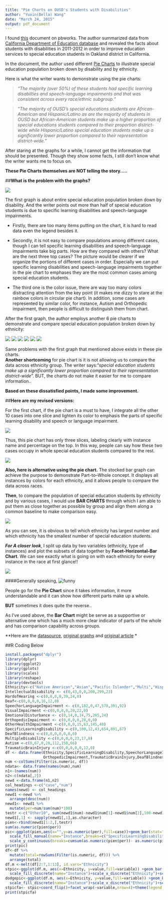 ```yaml
---
title: "Pie Charts on OUSD's Students with Disabilities"
author: "Yuxin(Bella) Wang"
date: "March 24, 2015"
output: pdf_document
---
```


I found [this](http://oaklandcac.pbworks.com/w/page/59627544/Facts%20About%20OUSD's%20Students%20with%20Disabilities) document on pbworks. The author summarized data from [California Department of Education database](http://data1.cde.ca.gov/dataquest/dataquest.asp) and revealed the facts about students with disabilities in 2011-2012 in order to improve education services to special education students in Oakland district in California.

In the document, the author used different [Pie Charts](http://oaklandcac.pbworks.com/w/file/fetch/59627692/OUSDSPED%20Pop%20by%20Disability-Ethnic%202011-12.pdf) to illustrate special education population broken down by disability and by ethnicity.

Here is what the writer wants to demonstrate using the pie charts:

>*“The majority (over 50%) of these students had specific learning disabilties and speech-language impairments and that was consistent across every race/ethnic subgroup."*

>*“The majority of OUSD's special educations students are African-American and Hispanic/Latino as are the majority of students in OUSD but African-American students make up a higher proportion of special educations students compared to their proportion district-wide while Hispanic/Latino special education students make up a significantly lower proportion compared to their representation district-wide.”*


After staring at the graphs for a while, I cannot get the information that should be presented. Though they show some facts, I still don’t know what the writer wants me to focus on.   


**These Pie Charts themselves are NOT telling the story.....**


##**What is the problem with the graphs?**

![](/Users/Bella/Desktop/Untitled.png)

The first graph is about entire special education population broken down by disability. And the writer points out more than half of special education students is due to specific learning disabilities and speech-language impairments.   

+ Firstly, there are too many items putting on the chart, it is hard to read data even the legend besides it.  

+ Secondly, it is not easy to compare populations among different cases, though I can tell specific learning disabilities and speech-language impairments take big parts. How are they compared with others? What are the next three top cases? The picture would be clearer if we organize the portions of different cases in order. Especially we can put specific learning disabilities and speech-language impairments together in the pie chart to emphases they are the most common cases among special education students.  

+ The third one is the color issue, there are way too many colors distracting attention from the key point (it makes me dizzy to stare at the rainbow colors in circular pie chart). In addition, some cases are represented by similar color, for instance, Autism and Orthopedic impairment, then people is difficult to distinguish them from chart.


After the first graph, the author employs another 6 pie charts to demonstrate and compare special education population broken down by ethnicity:

![](/Users/Bella/Desktop/Untitled 2.png)
![](/Users/Bella/Desktop/Untitled 3.png)
![](/Users/Bella/Desktop/Untitled 4.png)
![](/Users/Bella/Desktop/Untitled 5.png)
![](/Users/Bella/Desktop/Untitled 6.png)
![](/Users/Bella/Desktop/Untitled 7.png)


Same problems with the first graph that mentioned above exists in these pie charts.  
**Another shortcoming** for pie chart is it is not allowing us to compare the data across ethnicity group. The writer says:"*special education students make up a significantly lower proportion compared to their representation district-wide*". BUT, the charts do not make it easier for me to compare information..


**Based on these dissatisfied points, I made some improvement.**   

##**Here are my revised versions:**

For the first chart, if the pie chart is a must to have, I integrate all the other 10 cases into one slice and lighten its color to emphasis the parts of specific learning disability and speech or language impairment.  

![](/Users/Bella/Desktop/a.png)

Thus, this pie chart has only three slices, labeling clearly with instance name and percentage on the top. In this way, people can say how these two cases occupy in whole special education students compared to the rest.

![](/Users/Bella/Desktop/2.png)

**Also, here is alternative using the pie chart.** The stocked bar graph can achieve the purpose to demonstrate Part-to–Whole concept. It displays all instances by colors for each ethnicity, and it allows people to compare the data across races.


**Then**, to compare the population of special education students by ethnicity and by various cases, I would use **BAR CHARTS** through which I am able to put them as close together as possible by group and align them along a common baseline to make comparison easy. 

![](/Users/Bella/Desktop/3.png)

As you can see, it is obvious to tell which ethnicity has largest number and which ethnicity has the smallest number of special education students.

***For A closer look***, I split up data by two variables (ethnicity, type of instances) and plot the subsets of data together by **Facet-Horizontal-Bar Chart**. We can see exactly what is going on with each ethnicity for every instance in the race at first glance!!

![](/Users/Bella/Desktop/5.png)

####Generally speaking,
![funny](http://i.imgur.com/MiPIl.jpg)

People go for the **Pie Chart** since it takes information, it more understandable and it can show how different parts make up a whole.   

**BUT** sometimes it does quite the reverse..   

As I’ve used above, the **Bar Chart** might be serve as a supportive or alternative one which has a much more clear indicator of parts of the whole and has comparison capability across groups.


**Here are the [datasource](http://data1.cde.ca.gov/dataquest/dataquest.asp), [original graphs](http://oaklandcac.pbworks.com/w/file/fetch/59627692/OUSDSPED%20Pop%20by%20Disability-Ethnic%202011-12.pdf) and [original article](http://oaklandcac.pbworks.com/w/page/59627544/Facts%20About%20OUSD's%20Students%20with%20Disabilities) *



##R Coding Below

```r
install.packages("dplyr")
library(dplyr)
library(ggplot2)
library(gplots)
library(scales)
library(reshape)
library(devtools)
Ethnicity<-c("Native American","Asian","Pacific Islander","Multi","Hispanic","African American","White")
IntellectualDisability <- c(0,43,0,0,200,299,23)
HardofHearing <-c(0,0,0,0,39,24,0)
Deaf<-c(0,0,0,0,16,12,0)
SpeechorLanguageImpairment <- c(0,182,0,47,578,391,92)
VisualImpairment <-c(0,0,0,0,20,22,0)
EmotionalDisturbance <- c(0,14,0,14,75,285,24)
OrthopedicImpairment <- c(0,0,0,0,28,0,0)
OtherHealthImpairment <-c(0,0,0,15,63,145,40)
SpecificLearningDisability <-c(0,100,12,43,654,891,87)
DeafBlindness <-c(0,0,0,0,0,0,0)
MultipleDisability <-c(0,0,0,0,23,17,0)
Autism <-c(0,67,0,28,112,158,66)
TraumaticBrainInjury <-c(0,0,0,0,0,12,0)
df <- data.frame(Ethnicity,SpecificLearningDisability,SpeechorLanguageImpairment,IntellectualDisability,Autism,EmotionalDisturbance,OtherHealthImpairment,HardofHearing,VisualImpairment,MultipleDisability,Deaf,
                 OrthopedicImpairment,TraumaticBrainInjury,DeafBlindness)
num <-colSums(Filter(is.numeric, df))
ndata<- data.frame(names(num),num)
n1<-(names(num))
n2<-c(ndata[,2])
newd <-data.frame(n1,n2)
col_headings <-c("case","num")
names(newd) <- col_headings
newd1 <-newd %>%
  arrange(desc(num))
newd1<- newd1 %>%
  mutate(per=num/sum(num)*100)
testr <-c("Other10", sum(newd1$num)-newd1$num[1]-newd1$num[2],100-newd1$per[1]-newd1$per[2])
newd1[,1] <- sapply(newd1[,1],as.character) 
pien<-rbind(newd1[1:2,],testr)
sum(as.numeric(pien$per))
pic<-ggplot(pien,aes(x="",y=as.numeric(per),fill=case))+geom_bar(stat="identity")+ggtitle("SpecialEducationsStudents(5,088 students)")+coord_polar(theta="y")+theme(axis.ticks=element_blank(),axis.title=element_blank(),axis.text.y=element_blank())+geom_text(aes(y=cumsum(as.numeric(pien$per))- as.numeric(pien$per)/2,label=percent(round(as.numeric(pien$per),2)/100)),color="yellow", size=8)+
  scale_fill_manual(name="Instance",breaks=c("SpecificLearningDisability","SpeechorLanguageImpairment","Other10"),values=c("grey","blue","#FF6262"))+
  scale_y_continuous(breaks=cumsum(as.numeric(pien$per))- as.numeric(pien$per)/2, labels=pien$case)
print(pic)
df<-df %>%
  mutate(total=rowSums(Filter(is.numeric, df))) %>%
  arrange(total)
df.m <-melt(df[2:7,1:13], id.vars="Ethnicity")
stpic<-ggplot(df.m, aes(x=Ethnicity, y=value,fill=variable)) +geom_bar(stat="identity",position="stack",width=0.75)+
  scale_fill_discrete(name="Instance")+scale_x_discrete("Ethnicity")+scale_y_continuous("Number of Instances")+scale_colour_brewer(palette="Blues")
dodgepic<-ggplot(df.m, aes(x=Ethnicity, y=value,fill=variable)) +geom_bar(stat="identity",position="dodge",width=0.9)+
  scale_fill_discrete(name="Instance")+scale_x_discrete("Ethnicity")+scale_y_continuous("Number of Instances")+theme(legend.text=element_text(size=7))
stpicfa<- stpic+coord_flip()+facet_wrap(~variable,nrow=4)+theme(legend.text=element_text(size=6),strip.text.x=element_text(size=7))
print(stpicfa)
```


